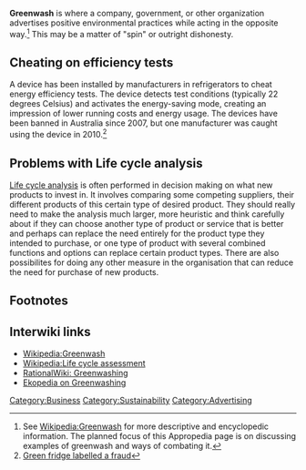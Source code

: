 '''Greenwash''' is where a company, government, or other organization advertises positive environmental practices while acting in the opposite way.<ref>See [[Wikipedia:Greenwash]] for more descriptive and encyclopedic information. The planned focus of this Appropedia page is on discussing examples of greenwash and ways of combating it.</ref> This may be a matter of "spin" or outright dishonesty.

== Cheating on efficiency tests ==

A device has been installed by manufacturers in refrigerators to cheat energy efficiency tests. The device detects test conditions (typically 22 degrees Celsius) and activates the energy-saving mode, creating an impression of lower running costs and energy usage. The devices have been banned in Australia since 2007, but one manufacturer was caught using the device in 2010.<ref>[http://www.smh.com.au/environment/green-fridge-labelled-a-fraud-20100316-qclx.html Green fridge labelled a fraud]</ref>

== Problems with Life cycle analysis ==
[[Life cycle analysis]] is often performed in decision making on what new products to invest in. It involves comparing some competing suppliers, their different products of this certain type of desired product. They should really need to make the analysis much larger, more heuristic{{w|Heuristic}} and think carefully about if they can choose another type of product or service that is better and perhaps can replace the need entirely for the product type they intended to purchase, or one type of product with several combined functions and options can replace certain product types. There are also possibilites for doing any other measure in the organisation that can reduce the need for purchase of new products.

==Footnotes==
<references/>


== Interwiki links ==

* [[Wikipedia:Greenwash]]
* [[Wikipedia:Life cycle assessment]]
* [http://rationalwiki.org/wiki/Greenwashing RationalWiki: Greenwashing]
*[http://en.ekopedia.org/Greenwashing Ekopedia on Greenwashing]

[[Category:Business]]
[[Category:Sustainability]]
[[Category:Advertising]]